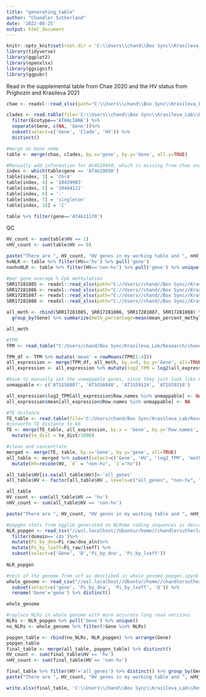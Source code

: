 ---
title: "generating_table"
author: "Chandler Sutherland"
date: '2022-08-25'
output: html_document
---

```{r}
knitr::opts_knit$set(root.dir = 'C:\\Users\\chand\\Box Sync\\Krasileva_Lab\\Research\\chandler\\Krasileva Lab\\E14')
library(tidyverse)
library(ggplot2)
library(openxlsx)
library(ggsignif)
library(ggpubr)
```

Read in the supplemental table from Chae 2020 and the HV status from Prighozin and Krasileva 2021
```{r}
chae <- readxl::read_xlsx(path="C:\\Users\\chand\\Box Sync\\Krasileva_Lab\\Research\\chandler\\Krasileva Lab\\E14\\chae_2020_supplemental.xlsx")

clades <- read.table(file='C:\\Users\\chand\\Box Sync\\Krasileva_Lab\\Research\\chandler\\Krasileva Lab\\E14\\Atha_NLRome_GeneTable.txt', header=1) %>% 
  filter(Ecotype=='ATHALIANA') %>% 
  separate(Gene, c(NA, 'Gene'))%>%
  subset(select=c('Gene', 'Clade', 'HV')) %>% 
  distinct()

#merge on Gene name 
table <- merge(chae, clades, by.x='gene', by.y='Gene', all.y=TRUE)

#Manually add information for At4G19050, which is missing from Chae analysis 
index <- which(table$gene == 'AT4G19050')
table[index, 3] = 'Chr4'
table[index, 4] = '10439983'
table[index, 5] = '10444121'
table[index, 6] = '-'
table[index, 7] = 'singleton'
table[index, 18] = 'C' 

table %>% filter(gene=='AT4G11170')
```

QC
```{r}
HV_count <- sum(table$HV == 1)
nHV_count <- sum(table$HV == 0)

paste("There are ", HV_count, "HV genes in my working table and ", nHV_count, " non-HV genes in my working table.")
hvNLR <- table %>% filter(HV=='hv') %>% pull('gene')
nonhvNLR <- table %>% filter(HV=='non-hv') %>% pull('gene') %>% unique()
```

```{r}
#per gene average % CpG methylation 
SRR17281085 <- readxl::read_xlsx(path="C://Users//chand//Box Sync//Krasileva_Lab//Research//chandler//Krasileva Lab//E14//e14_R//SRR17281085_per_gene_meth_count.xlsx", skip=2, col_names = c('Index', 'Chrom', 'Gene', 'mean_percent_methylation', 'count'))
SRR17281086 <- readxl::read_xlsx(path="C://Users//chand//Box Sync//Krasileva_Lab//Research//chandler//Krasileva Lab//E14//e14_R//SRR17281086_per_gene_meth_count.xlsx", skip=2, col_names = c('Index', 'Chrom', 'Gene', 'mean_percent_methylation', 'count'))
SRR17281087 <- readxl::read_xlsx(path="C://Users//chand//Box Sync//Krasileva_Lab//Research//chandler//Krasileva Lab//E14//e14_R//SRR17281087_per_gene_meth_count.xlsx", skip=2, col_names = c('Index', 'Chrom', 'Gene', 'mean_percent_methylation', 'count'))
SRR17281088 <- readxl::read_xlsx(path="C://Users//chand//Box Sync//Krasileva_Lab//Research//chandler//Krasileva Lab//E14//e14_R//SRR17281088_per_gene_meth_count.xlsx", skip=2, col_names = c('Index', 'Chrom', 'Gene', 'mean_percent_methylation', 'count'))

all_meth <- rbind(SRR17281085, SRR17281086, SRR17281087, SRR17281088) %>%
  group_by(Gene) %>% summarize(meth_percentage=mean(mean_percent_methylation))

all_meth
```


```{r}
#TPM 
TPM <- read.table("C:/Users/chand/Box Sync/Krasileva_Lab/Research/chandler/Krasileva Lab/E14/e14_R/tpm_matrix.csv", header=TRUE, sep=",", row.names=2)%>% dplyr::select(-X)

TPM_df <- TPM %>% mutate('mean' = rowMeans(TPM[1:4])) 
all_expression <- merge(TPM_df, all_meth, by.x=0, by.y='Gene', all=TRUE)
all_expression <- all_expression %>% mutate(log2_TPM = log2(all_expression$mean+1))

#have to manually set the unmappable genes, since they just look like 0 
unmappable <- c('AT1G58807', 'AT1G58848', 'AT1G59124', 'AT1G59218')

all_expression$log2_TPM[all_expression$Row.names %in% unmappable] <- NA   
all_expression$mean[all_expression$Row.names %in% unmappable] <- NA 
```


```{r}
#TE distance
TE_table <- read.table(file='C:/Users/chand/Box Sync/Krasileva_Lab/Research/chandler/Krasileva Lab/E14/e14_R/Atha_genes_with_TE_dist.tsv', header=1) %>% distinct()
#converte TE distance to kb 
TE <- merge(TE_table, all_expression, by.x = 'Gene', by.y='Row.names', all=TRUE) %>%
  mutate(te_dist = te_dist/1000)
```


```{r}
#clean and concentrate 
merged <- merge(TE, table, by.x='Gene', by.y='gene', all=TRUE)
all_table <- merged %>% subset(select=c('Gene', 'HV', 'log2_TPM', 'meth_percentage', 'te_dist')) %>%
  mutate(HV=recode(HV, `0` = "non-hv", `1`="hv"))

all_table$HV[is.na(all_table$HV)]<-'all_genes'
all_table$HV <- factor(all_table$HV , levels=c("all_genes", "non-hv", "hv"))

all_table
HV_count <- sum(all_table$HV == 'hv')
nHV_count <- sum(all_table$HV == 'non-hv')

paste("There are ", HV_count, "HV genes in my working table and ", nHV_count, " non-HV genes in my working table.")
```
```{r}
#popgen stats from egglib generated on NLRome coding sequences as described in pi_calculation.ipynb 
NLR_popgen <- read_tsv("//wsl.localhost//Ubuntu//home//chandlersutherland//scratch//egglib_results.tsv") %>% 
  filter(domain=='cds')%>%
  mutate(Pi_by_dna=Pi_raw/dna_aln)%>%
  mutate(Pi_by_lseff=Pi_raw/lseff) %>%
  subset(select=c('Gene', 'D','Pi_by_dna', 'Pi_by_lseff'))
  
NLR_popgen 

#rest of the genome from vcf as described in whole_genome_popgen.ipynb
whole_genome <- read_csv("//wsl.localhost//Ubuntu//home//chandlersutherland//scratch//cds_egglib_all.csv") %>% 
  subset(select=c('gene', 'Pi_by_dna', 'Pi_by_lseff', 'D')) %>%
  rename('Gene'='gene') %>% distinct()

whole_genome 

#replace NLRs in whole genome with more accurate long read versions 
NLRs <- NLR_popgen %>% pull('Gene') %>% unique()
no_NLRs <- whole_genome %>% filter(!Gene %in% NLRs)

popgen_table <- rbind(no_NLRs, NLR_popgen) %>% arrange(Gene)
popgen_table
final_table <- merge(all_table, popgen_table) %>% distinct()
HV_count <- sum(final_table$HV == 'hv')
nHV_count <- sum(final_table$HV == 'non-hv')

final_table %>% filter(HV!='all_genes') %>% distinct() %>% group_by(Gene) %>% filter(n()>1)
paste("There are ", HV_count, "HV genes in my working table and ", nHV_count, " non-HV genes in my working table.")
```


```{r}
write.xlsx(final_table, 'C:\\Users\\chand\\Box Sync\\Krasileva_Lab\\Research\\chandler\\Krasileva Lab\\E14\\all_gene_table.xlsx')
```

